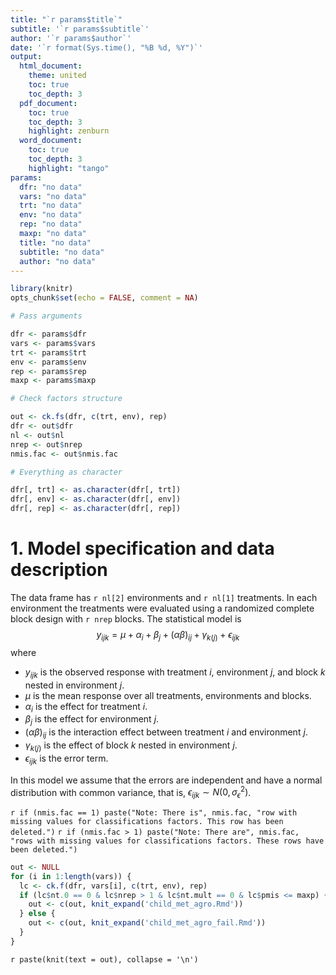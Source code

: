 ```yaml
---
title: "`r params$title`"
subtitle: '`r params$subtitle`'
author: '`r params$author`'
date: '`r format(Sys.time(), "%B %d, %Y")`'
output: 
  html_document:
    theme: united
    toc: true
    toc_depth: 3
  pdf_document:
    toc: true
    toc_depth: 3
    highlight: zenburn
  word_document:
    toc: true
    toc_depth: 3
    highlight: "tango"
params:
  dfr: "no data"
  vars: "no data"
  trt: "no data"
  env: "no data"
  rep: "no data"
  maxp: "no data"
  title: "no data"
  subtitle: "no data"
  author: "no data"
---
```


```r
library(knitr)
opts_chunk$set(echo = FALSE, comment = NA)
```

```r
# Pass arguments

dfr <- params$dfr
vars <- params$vars
trt <- params$trt
env <- params$env
rep <- params$rep
maxp <- params$maxp

# Check factors structure

out <- ck.fs(dfr, c(trt, env), rep)
dfr <- out$dfr
nl <- out$nl
nrep <- out$nrep
nmis.fac <- out$nmis.fac

# Everything as character

dfr[, trt] <- as.character(dfr[, trt])
dfr[, env] <- as.character(dfr[, env])
dfr[, rep] <- as.character(dfr[, rep])
```

# 1. Model specification and data description

The data frame has `r nl[2]` environments and `r nl[1]` treatments. In each environment the treatments were evaluated using a randomized complete block design with `r nrep` blocks. The statistical model is
$$
y_{ijk} = \mu + \alpha_i + \beta_j + (\alpha\beta)_{ij} + \gamma_{k(j)} + \epsilon_{ijk}
$$
where

* $y_{ijk}$ is the observed response with treatment $i$, environment $j$, and block $k$ nested in environment $j$.
* $\mu$ is the mean response over all treatments, environments and blocks.
* $\alpha_i$ is the effect for treatment $i$.
* $\beta_j$ is the effect for environment $j$.
* $(\alpha\beta)_{ij}$ is the interaction effect between treatment $i$ and environment $j$.
* $\gamma_{k(j)}$ is the effect of block $k$ nested in environment $j$.
* $\epsilon_{ijk}$ is the error term.

In this model we assume that the errors are independent and have a normal distribution with common variance, that is, $\epsilon_{ijk} \sim N(0,\sigma_{\epsilon}^2)$.

`r if (nmis.fac == 1) paste("Note: There is", nmis.fac, "row with missing values for classifications factors. This row has been deleted.")`
`r if (nmis.fac > 1) paste("Note: There are", nmis.fac, "rows with missing values for classifications factors. These rows have been deleted.")`

```r
out <- NULL
for (i in 1:length(vars)) {
  lc <- ck.f(dfr, vars[i], c(trt, env), rep)
  if (lc$nt.0 == 0 & lc$nrep > 1 & lc$nt.mult == 0 & lc$pmis <= maxp) {
    out <- c(out, knit_expand('child_met_agro.Rmd'))
  } else {
    out <- c(out, knit_expand('child_met_agro_fail.Rmd'))
  }
}
```

`r paste(knit(text = out), collapse = '\n')`
